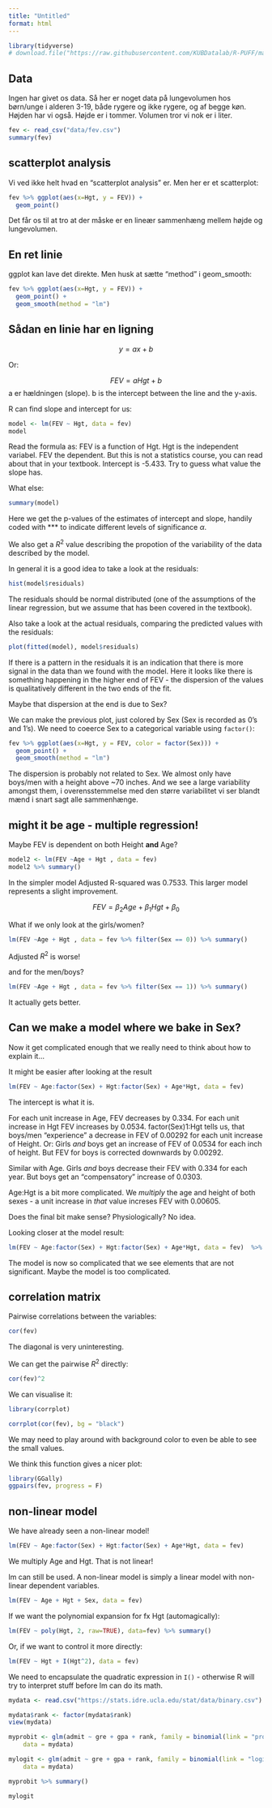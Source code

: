 ---
title: "Untitled"
format: html
---

```{r}
library(tidyverse)
# download.file("https://raw.githubusercontent.com/KUBDatalab/R-PUFF/main/data/FEV.csv", "data/fev.csv", mode = "wb")
```
## Data

Ingen har givet os data. Så her er noget data på lungevolumen hos børn/unge 
i alderen 3-19, både rygere og ikke rygere, og af begge køn. Højden 
har vi også. Højde er i tommer. Volumen tror vi nok er i liter.

```{r}
fev <- read_csv("data/fev.csv")
summary(fev)

```

## scatterplot analysis

Vi ved ikke helt hvad en "scatterplot analysis" er. Men her er et scatterplot:

```{r}
fev %>% ggplot(aes(x=Hgt, y = FEV)) +
  geom_point() 
```
Det får os til at tro at der måske er en lineær sammenhæng mellem højde og lungevolumen.

## En ret linie

ggplot kan lave det direkte. Men husk at sætte "method" i geom_smooth:
```{r}
fev %>% ggplot(aes(x=Hgt, y = FEV)) +
  geom_point() +
  geom_smooth(method = "lm")
```


## Sådan en linie har en ligning

$$y = ax + b$$


Or:

$$FEV = aHgt + b$$
a er hældningen (slope). b is the intercept between the line and the y-axis.

R can find slope and intercept for us:



```{r}
model <- lm(FEV ~ Hgt, data = fev)
model
```

Read the formula as: FEV is a function of Hgt. Hgt is the independent variabel. FEV the dependent. But this is not a statistics course, you can read about that in your textbook. Intercept is -5.433. Try to guess what value the slope has.


What else:

```{r}
summary(model)
```
Here we get the p-values of the estimates of intercept and slope, handily coded with *** to indicate different levels of significance $\alpha$.

We also get a $R^2$ value describing the propotion of the variability of the data described by the model.


In general it is a good idea to take a look at the residuals:

```{r}
hist(model$residuals)
```
The residuals should be normal distributed (one of the assumptions of the
linear regression, but we assume that has been covered in the textbook).

Also take a look at the actual residuals, comparing the predicted values
with the residuals:
```{r}

plot(fitted(model), model$residuals)

```
If there is a pattern in the residuals it is an indication that there is more signal in the data than we found with the model. Here it looks like there is something happening in the higher end of FEV - the dispersion of the values is qualitatively different in the two ends of the fit.


Maybe that dispersion at the end is due to Sex?

We can make the previous plot, just colored by Sex (Sex is recorded as
0's and 1's). We need to coeerce Sex to a categorical variable using `factor()`:

```{r}
fev %>% ggplot(aes(x=Hgt, y = FEV, color = factor(Sex))) +
  geom_point() +
  geom_smooth(method = "lm")
```
The dispersion is probably not related to Sex. We almost only have boys/men with a height above ~70 inches. And we see a large variability amongst them, i overensstemmelse med den større variabilitet vi ser blandt mænd i snart sagt alle sammenhænge.

## might it be age - multiple regression!

Maybe FEV is dependent on both Height **and** Age?
```{r}


model2 <- lm(FEV ~Age + Hgt , data = fev)
model2 %>% summary()
```
In the simpler model Adjusted R-squared was 
0.7533. This larger model represents a slight improvement.

$$FEV = \beta_2Age + \beta_1Hgt + \beta_0$$

What if we only look at the girls/women?


```{r}
lm(FEV ~Age + Hgt , data = fev %>% filter(Sex == 0)) %>% summary()
```
Adjusted $R^2$ is worse!


and for the men/boys?
```{r}
lm(FEV ~Age + Hgt , data = fev %>% filter(Sex == 1)) %>% summary()
```

It actually gets better. 

## Can we make a model where we bake in Sex?

Now it get complicated enough that we really need to think about how to 
explain it...

It might be easier after looking at the result

```{r}

lm(FEV ~ Age:factor(Sex) + Hgt:factor(Sex) + Age*Hgt, data = fev)  

```
The intercept is what it is.

For each unit increase in Age, FEV decreases by 0.334. For each unit increase in
Hgt FEV increases by 0.0534. factor(Sex)1:Hgt tells us, that boys/men "experience"
a decrease in FEV of 0.00292 for each unit increase of Height. Or:
Girls _and_ boys get an increase of FEV of 0.0534 for each inch of height. But 
FEV for boys is corrected downwards by 0.00292. 

Similar with Age. Girls _and_ boys decrease their FEV with 0.334 for each year. But
boys get an "compensatory" increase of 0.0303.

Age:Hgt is a bit more complicated. We _multiply_ the age and height of both sexes - 
a unit increase in _that_ value increses FEV with 0.00605. 

Does the final bit make sense? Physiologically? No idea.

Looking closer at the model result:

```{r}
lm(FEV ~ Age:factor(Sex) + Hgt:factor(Sex) + Age*Hgt, data = fev)  %>% summary()
```
The model is now so complicated that we see elements that are not significant.
Maybe the model is too complicated.
 




## correlation matrix
Pairwise correlations between the variables:
```{r}
cor(fev)
```

The diagonal is very uninteresting.

We can get the pairwise $R^2$ directly:
```{r}
cor(fev)^2
```

We can visualise it:

```{r}
library(corrplot)

corrplot(cor(fev), bg = "black")
```
We may need to play around with background color to even be able to see the
small values.

We think this function gives a nicer plot:
```{r}
library(GGally)
ggpairs(fev, progress = F)
```


## non-linear model

We have already seen a non-linear model!

```{r}
lm(FEV ~ Age:factor(Sex) + Hgt:factor(Sex) + Age*Hgt, data = fev)
```
We multiply Age and Hgt. That is not linear!

lm can still be used. A non-linear model is simply a linear model with non-linear
dependent variables.

```{r}
lm(FEV ~ Age + Hgt + Sex, data = fev)
```

If we want the polynomial expansion for fx Hgt (automagically):
```{r}
lm(FEV ~ poly(Hgt, 2, raw=TRUE), data=fev) %>% summary()

```
Or, if we want to control it more directly:
```{r}
lm(FEV ~ Hgt + I(Hgt^2), data = fev)
```
We need to encapsulate the quadratic expression in `I()` - otherwise R will
try to interpret stuff before lm can do its math.

```{r}
mydata <- read.csv("https://stats.idre.ucla.edu/stat/data/binary.csv")

```

```{r}
mydata$rank <- factor(mydata$rank)
view(mydata)
```

```{r}
myprobit <- glm(admit ~ gre + gpa + rank, family = binomial(link = "probit"), 
    data = mydata)

mylogit <- glm(admit ~ gre + gpa + rank, family = binomial(link = "logit"), 
    data = mydata)
```

```{r}
myprobit %>% summary()
```
```{r}
mylogit
```

